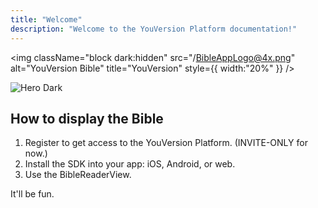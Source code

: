 ```yaml
---
title: "Welcome"
description: "Welcome to the YouVersion Platform documentation!"
---
```


<img
  className="block dark:hidden"
  src="/BibleAppLogo@4x.png"
  alt="YouVersion Bible"
  title="YouVersion"
  style={{ width:"20%" }}
/>

<img
  className="hidden dark:block"
  src="/images/hero-dark.png"
  alt="Hero Dark"
/>

## How to display the Bible

1. Register to get access to the YouVersion Platform. (INVITE-ONLY for now.)
2. Install the SDK into your app: iOS, Android, or web.
3. Use the BibleReaderView.

<CardGroup cols={2}>
  <Card title="Do Something" icon="gingerbread-man" href="https://youversion.com">
    It'll be fun.
  </Card>
</CardGroup>